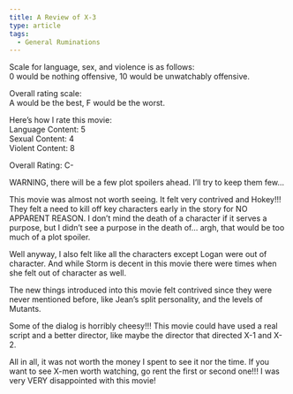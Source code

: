 ```yaml
---
title: A Review of X-3
type: article
tags:
  - General Ruminations
---
```


Scale for language, sex, and violence is as follows:  
0 would be nothing offensive, 10 would be unwatchably offensive.

Overall rating scale:  
A would be the best, F would be the worst.

Here’s how I rate this movie:  
Language Content: 5  
Sexual Content: 4  
Violent Content: 8

Overall Rating: C-

WARNING, there will be a few plot spoilers ahead. I’ll try to keep them few…

This movie was almost not worth seeing. It felt very contrived and Hokey!!! They felt a need to kill off key characters early in the story for NO APPARENT REASON. I don’t mind the death of a character if it serves a purpose, but I didn’t see a purpose in the death of… argh, that would be too much of a plot spoiler.

Well anyway, I also felt like all the characters except Logan were out of character. And while Storm is decent in this movie there were times when she felt out of character as well.

The new things introduced into this movie felt contrived since they were never mentioned before, like Jean’s split personality, and the levels of Mutants.

Some of the dialog is horribly cheesy!!! This movie could have used a real script and a better director, like maybe the director that directed X-1 and X-2.

All in all, it was not worth the money I spent to see it nor the time. If you want to see X-men worth watching, go rent the first or second one!!! I was very VERY disappointed with this movie!
